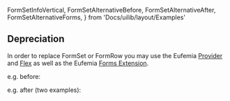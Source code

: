   FormSetInfoVertical,
  FormSetAlternativeBefore,
  FormSetAlternativeAfter,
  FormSetAlternativeForms,
} from 'Docs/uilib/layout/Examples'

## Depreciation

In order to replace FormSet or FormRow you may use the Eufemia [Provider](/uilib/usage/customisation/provider-info) and [Flex](/uilib/layout/flex) as well as the Eufemia [Forms Extension](/uilib/extensions/forms).

e.g. before:

<FormSetAlternativeBefore />

e.g. after (two examples):

<FormSetAlternativeAfter />

<FormSetAlternativeForms />
